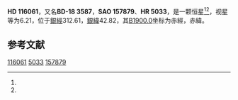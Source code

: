 {{Starbox begin
| name = HD 116061
}}
{{Starbox observe
| epoch = [[J2000.0|J2000.0]]
| constell = {{星座名待查}}<ref name=SIMBAD>{{cite web
 | url=http://simbad.u-strasbg.fr/simbad/sim-id?Ident=HR+5033
 | title =Pulsating variable Star
 | publisher=Centre de Données astronomiques de Strasbourg
 | work=SIMBAD
 | accessdate=2012-07-13}}</ref><ref name=DATA>{{cite web
 | url=http://vizier.u-strasbg.fr/viz-bin/VizieR-5?-out.add=.&-source=5050&-corr=PK=HR&-out.max=9999&HR=5033
 | title=VizieR Detailed Page
 | accessdate=2012-07-13
 | archive-date=2016-03-05
 | archive-url=https://web.archive.org/web/20160305001912/http://vizier.u-strasbg.fr/viz-bin/VizieR-5?-out.add=.&-source=5050&-corr=PK=HR&-out.max=9999&HR=5033
 | dead-url=no
 }}</ref>
| 星官 = 
| ra = {{RA|13|21|29.9}}<ref name=SIMBAD /><ref name=DATA />
| dec = {{DEC|-19|29|20}}<ref name=SIMBAD /><ref name=DATA />
| appmag_v = 6.21<ref name=SIMBAD /><ref name=DATA />
}}
{{Starbox character
| class = A2V<ref name=SIMBAD /><ref name=DATA />
| b-v = 0.09<ref name=SIMBAD /><ref name=DATA />
| u-b = 0.08<ref name=SIMBAD /><ref name=DATA />
| r-i = <ref name=SIMBAD /><ref name=DATA />
| variable = 
}}
{{Starbox astrometry
| radial_v = 0.08
| prop_mo_ra = -8
| parallax = 
| p_error = 
}}
{{Starbox catalog
| names =BD-18 3587，[[SAO星表|SAO]] 157879，[[HD星表|HD]] 116061，[[HR星表|HR]] 5033}}
{{Starbox reference |Simbad=HR+5033}}
{{Starbox end}}

'''HD 116061'''，又名'''BD-18 3587'''，'''SAO 157879'''、'''HR 5033'''，是一颗恒星<ref name=SIMBAD /><ref name=DATA />，视星等为6.21，位于[[銀道座標系|銀經]]312.61，[[銀道座標系|銀緯]]42.82，其[[B1900.0|B1900.0]]坐标为赤經{{RA|13|16|7.2}}，赤緯{{DEC|-18|42.82|54}}。

== 参考文献 ==
{{reflist}}

{{star-stub}}

[[Category:HD和HDE天體|116061]]
[[Category:HR天體|5033]]
[[Category:SAO天體|157879]]
